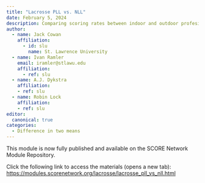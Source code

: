 ```yaml
---
title: "Lacrosse PLL vs. NLL"
date: February 5, 2024
description: Comparing scoring rates between indoor and outdoor profesional lacrosse leagues.
author:
  - name: Jack Cowan
    affiliation:
      - id: slu
        name: St. Lawrence University
  - name: Ivan Ramler
    email: iramler@stlawu.edu
    affiliation:
      - ref: slu
  - name: A.J. Dykstra
    affiliation:
    - ref: slu
  - name: Robin Lock
    affiliation:
    - ref: slu   
editor: 
  canonical: true
categories:
  - Difference in two means
---
```


This module is now fully published and available on the SCORE Network Module Repository.

Click the following link to access the materials (opens a new tab): [https://modules.scorenetwork.org/lacrosse/lacrosse_pll_vs_nll.html](https://modules.scorenetwork.org/lacrosse/lacrosse_pll_vs_nll.html){target="_blank"}

```{=html}
<!--

## Module

Please note that these material have not yet completed the required pedagogical and industry peer-reviews to become a published module on the SCORE Network. However, instructors are still welcome to use these materials if they are so inclined.

### Introduction

This module examines the goals and shots in two prominent lacrosse leagues: the [Premier Lacrosse League (PLL)](https://premierlacrosseleague.com/){target="_blank"} and the [National Lacrosse League (NLL)](https://www.nll.com/){target="_blank"}. The PLL and NLL are highly regarded professional lacrosse leagues that feature top-tier athletes from around the world.

The PLL is played in an outdoor setting, following the [field lacrosse](https://en.wikipedia.org/wiki/Field_lacrosse){target="_blank"} format. This style of lacrosse is characterized by its larger field size, typically 110 yards by 60 yards. Field lacrosse involves 10 players per team and promotes a style of play that emphasizes long passes, intricate plays, and individual skills. Founded in 2019, the PLL operates with a touring model where teams travel to different cities each weekend, bringing the sport to a wide audience and fostering a festival-like atmosphere at each event. The league's modernized approach includes a strong emphasis on media presence and player engagement. The PLL features approximately 200 athletes across its teams.

In contrast, the NLL follows the [box lacrosse](https://en.wikipedia.org/wiki/Box_lacrosse){target="_blank"} format, which is played indoors on a smaller, enclosed field, generally 200 feet by 85 feet. Box lacrosse involves 6 players per team, and the gameplay is marked by frequent physical interactions, quick ball movements, and high-intensity transitions. Established in 1986, the NLL has a traditional franchise model with teams based in specific cities across the United States and Canada. This structure has cultivated strong local fan bases and deep community ties, contributing to the league's longevity. The NLL features approximately 500 athletes, many of which also play in the PLL.

These data, from the 2021-2022 seasons, allow for an analysis of goal-scoring within these leagues to identify differences between indoor (NLL) and outdoor (PLL) play. By examining goals and shots, we aim to understand how the environment and format of the game influence offensive strategies and overall scoring trends in professional lacrosse. It's important to recognize that outdoor field lacrosse and indoor box lacrosse are distinct sports, each with its own unique dynamics, rules, and playing styles. By acknowledging these nuances, we can may gain a deeper understanding of how various playing conditions and league structures impact statistical outcomes.


::: {.callout-note collapse="true" title="Activity Length" appearance="minimal"}
This activity would be suitable for an in-class example or can be modified to be a quiz or part of an exam.
:::

::: {.callout-note collapse="true" title="Learning Objectives" appearance="minimal"}
The learning goals associated with this module are:

*    Students will be able to test for a difference in means between two groups.
*    Students will be able to find a confidence interval for a difference in means between two groups.
:::

::: {.callout-note collapse="true" title="Methods" appearance="minimal"}
This module requires students use a two-sample test and confidence interval (e.g., t-test or randomization) to compare the means of two groups. 

Students are expected to have access any equations and/or lecture notes to complete the activity.

Technology requirement: 

- The provided handout assumes that students can use technology such as calculators to perform a two-sample t-test and  interval for a difference in means between two groups.

- The raw data is provided to allow instructors to customize the handout to incorporate other forms of technology. e.g., Students can use software such as Minitab to calculate test statistics and p-values for a t-test or [StatKey](https://www.lock5stat.com/StatKey/){target="_blank"} for simulation based inference.

:::

### Data

The data set has 162 rows with 9 columns. Each row represents a single lacrosse match either in the Premier Lacrosse League or the National Lacrosse League during the 2021-2022 season.

Download data: [lacrosse_pll_nll_2021-2022.csv](lacrosse_pll_nll_2021-2022.csv)

<details>

<summary><b>Variable Descriptions</b></summary>

| Variable       | Description                                                    |
|------------------|------------------------------------------------------|
| League         | The Premier Lacrosse league and the National Lacrosse League   |
| Away_team      | The traveling team                                             |
| Home_team      | The hosting team                                               |
| Away_shots     | How many shots the `Away_team` had on net                      |
| Home_shots     | How many shots the `Home_team` had on net                      |
| Away_goals     | How many goals the `Away_team` had on net                      |
| Home_goals     | How many goals the `Home_team` had on net                      |
| Goals | The total amount of goals scored each game                     |
| Goals_per_48   | The average amount of goals for the first 48 minutes of a game |

</details>


#### Data Sources
Premier Lacrosse League stats. Premier Lacrosse League Stats. (n.d.). [https://stats.premierlacrosseleague.com/](https://stats.premierlacrosseleague.com/)

Player stats. NLL. (2023, January 26). [https://www.nll.com/stats/all-player-stats/](https://www.nll.com/stats/all-player-stats/)



### Materials

The data and worksheet associated with this module are available for download through the following links. 

* [lacrosse_pll_nll_2012-2022.csv](lacrosse_pll_nll_2021-2022.csv) - Dataset with game-by-game shots and goals scored for both leagues in the 2021-2022 season.. 

* [lacrosse_pll_vs_nll_t-test_worksheet.docx](lacrosse_pll_vs_nll_t-test_worksheet.docx)- Activity worksheet to compare scoring and shots between indoor and outdoor leagues using t-distributions.

* [lacrosse_pll_vs_nll_randomization_worksheet.docx](lacrosse_pll_vs_nll_randomization_worksheet.docx)- Activity worksheet to compare scoring and shots between indoor and outdoor leagues using randomization tests implements via [StatKey](https://www.lock5stat.com/StatKey/){target="_blank"}.



Sample solutions to the worksheets 

* [lacrosse_pll_vs_nll_t-test_worksheet_key.docx](lacrosse_pll_vs_nll_t-test_worksheet_key.docx) - Activity worksheet using t-distributions with sample solutions. 

* [lacrosse_pll_vs_nll_randomization_worksheet_key.docx](lacrosse_pll_vs_nll_randomization_worksheet_key.docx) - Activity worksheet using randomization tests with sample solutions. 


::: {.callout-note collapse="true" title="Conclusion" appearance="minimal"}
Students should notice that while no discernible difference between average goals per game was discovered, after adjusting for the length of the game, PLL (i.e., the 48-minute outdoor league) has the higher rate per 48-minutes.

Further, students will ideally see how a confidence interval can be used to supplement the conclusion of a hypothesis test by bringing effect sizes into the interpretation in addition to statistical significance.
:::

-->
```
